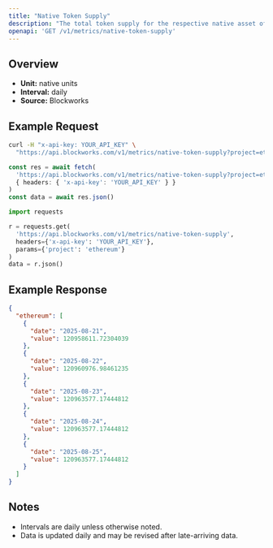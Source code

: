 ```yaml
---
title: "Native Token Supply"
description: "The total token supply for the respective native asset of that chain. Inclusive of all locked tokens."
openapi: 'GET /v1/metrics/native-token-supply'
---
```


## Overview

- **Unit:** native units
- **Interval:** daily
- **Source:** Blockworks

## Example Request

<CodeGroup>

```bash cURL
curl -H "x-api-key: YOUR_API_KEY" \
  "https://api.blockworks.com/v1/metrics/native-token-supply?project=ethereum"
```

```typescript TypeScript
const res = await fetch(
  'https://api.blockworks.com/v1/metrics/native-token-supply?project=ethereum',
  { headers: { 'x-api-key': 'YOUR_API_KEY' } }
)
const data = await res.json()
```

```python Python
import requests

r = requests.get(
  'https://api.blockworks.com/v1/metrics/native-token-supply',
  headers={'x-api-key': 'YOUR_API_KEY'},
  params={'project': 'ethereum'}
)
data = r.json()
```

</CodeGroup>

## Example Response

```json
{
  "ethereum": [
    {
      "date": "2025-08-21",
      "value": 120958611.72304039
    },
    {
      "date": "2025-08-22",
      "value": 120960976.98461235
    },
    {
      "date": "2025-08-23",
      "value": 120963577.17444812
    },
    {
      "date": "2025-08-24",
      "value": 120963577.17444812
    },
    {
      "date": "2025-08-25",
      "value": 120963577.17444812
    }
  ]
}
```

## Notes
- Intervals are daily unless otherwise noted.
- Data is updated daily and may be revised after late-arriving data.
